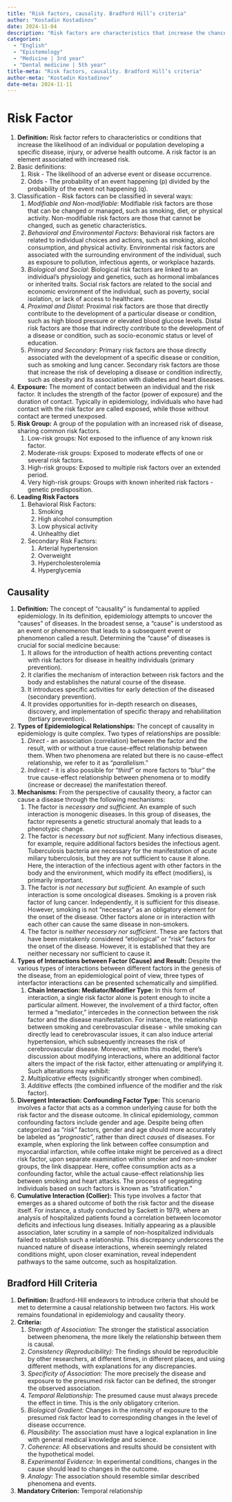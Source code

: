 ```yaml
---
title: "Risk factors, causality. Bradford Hill’s criteria"
author: "Kostadin Kostadinov"
date: 2024-11-04
description: "Risk factors are characteristics that increase the chance of disease or adverse outcomes. Causality assessment is essential to determine whether these associations are causal. Bradford Hill’s criteria provide a systematic approach to assess causation, including strength, consistency, specificity, temporality, biological gradient, plausibility, coherence, experiment, and analogy."
categories: 
  - "English"
  - "Epistemology"
  - "Medicine | 3rd year"
  - "Dental medicine | 5th year"
title-meta: "Risk factors, causality. Bradford Hill’s criteria"
author-meta: "Kostadin Kostadinov"
date-meta: 2024-11-11
---
```


# Risk Factor

1. **Definition:** Risk factor refers to characteristics or conditions that increase the likelihood of an individual or population developing a specific disease, injury, or adverse health outcome. A risk factor is an element associated with increased risk.
2. Basic definitions:
    1. Risk - The likelihood of an adverse event or disease occurrence.
    2. Odds - The probability of an event happening (p) divided by the probability of the event not happening (q).
3. Classification - Risk factors can be classified in several ways:
    1. *Modifiable and Non-modifiable*: Modifiable risk factors are those that can be changed or managed, such as smoking, diet, or physical activity. Non-modifiable risk factors are those that cannot be changed, such as genetic characteristics.
    2. *Behavioral and Environmental Factors*: Behavioral risk factors are related to individual choices and actions, such as smoking, alcohol consumption, and physical activity. Environmental risk factors are associated with the surrounding environment of the individual, such as exposure to pollution, infectious agents, or workplace hazards.
    3. *Biological and Social*: Biological risk factors are linked to an individual's physiology and genetics, such as hormonal imbalances or inherited traits. Social risk factors are related to the social and economic environment of the individual, such as poverty, social isolation, or lack of access to healthcare.
    4. *Proximal and Distal*: Proximal risk factors are those that directly contribute to the development of a particular disease or condition, such as high blood pressure or elevated blood glucose levels. Distal risk factors are those that indirectly contribute to the development of a disease or condition, such as socio-economic status or level of education.
    5. *Primary and Secondary*: Primary risk factors are those directly associated with the development of a specific disease or condition, such as smoking and lung cancer. Secondary risk factors are those that increase the risk of developing a disease or condition indirectly, such as obesity and its association with diabetes and heart diseases.
4. **Exposure:** The moment of contact between an individual and the risk factor. It includes the strength of the factor (power of exposure) and the duration of contact. Typically in epidemiology, individuals who have had contact with the risk factor are called exposed, while those without contact are termed unexposed.
5. **Risk Group:** A group of the population with an increased risk of disease, sharing common risk factors.
    1. Low-risk groups: Not exposed to the influence of any known risk factor.
    2. Moderate-risk groups: Exposed to moderate effects of one or several risk factors.
    3. High-risk groups: Exposed to multiple risk factors over an extended period.
    4. Very high-risk groups: Groups with known inherited risk factors - genetic predisposition.
6. **Leading Risk Factors**
    1. Behavioral Risk Factors:
        1. Smoking
        2. High alcohol consumption
        3. Low physical activity
        4. Unhealthy diet
    2. Secondary Risk Factors:
        1. Arterial hypertension
        2. Overweight
        3. Hypercholesterolemia
        4. Hyperglycemia

## Causality

1. **Definition:** The concept of "causality" is fundamental to applied epidemiology. In its definition, epidemiology attempts to uncover the "causes" of diseases. In the broadest sense, a "cause" is understood as an event or phenomenon that leads to a subsequent event or phenomenon called a result. Determining the "cause" of diseases is crucial for social medicine because:
    1. It allows for the introduction of health actions preventing contact with risk factors for disease in healthy individuals (primary prevention).
    2. It clarifies the mechanism of interaction between risk factors and the body and establishes the natural course of the disease.
    3. It introduces specific activities for early detection of the diseased (secondary prevention).
    4. It provides opportunities for in-depth research on diseases, discovery, and implementation of specific therapy and rehabilitation (tertiary prevention).
2. **Types of Epidemiological Relationships:** The concept of causality in epidemiology is quite complex. Two types of relationships are possible:
    1. *Direct* - an association (correlation) between the factor and the result, with or without a true cause-effect relationship between them. When two phenomena are related but there is no cause-effect relationship, we refer to it as "*parallelism*."
    2. *Indirect* - it is also possible for "*third*" or more factors to "blur" the true cause-effect relationship between phenomena or to modify (increase or decrease) the manifestation thereof.
3. **Mechanisms:** From the perspective of causality theory, a factor can cause a disease through the following mechanisms:
    1. The factor is *necessary and sufficient*. An example of such interaction is monogenic diseases. In this group of diseases, the factor represents a genetic structural anomaly that leads to a phenotypic change.
    2. The factor is *necessary but not sufficient*. Many infectious diseases, for example, require additional factors besides the infectious agent. Tuberculosis bacteria are necessary for the manifestation of acute miliary tuberculosis, but they are not sufficient to cause it alone. Here, the interaction of the infectious agent with other factors in the body and the environment, which modify its effect (modifiers), is primarily important.
    3. The factor is *not necessary but sufficient*. An example of such interaction is some oncological diseases. Smoking is a proven risk factor of lung cancer. Independently, it is sufficient for this disease. However, smoking is not "necessary" as an obligatory element for the onset of the disease. Other factors alone or in interaction with each other can cause the same disease in non-smokers.
    4. The factor is *neither necessary nor sufficient*. These are factors that have been mistakenly considered "etiological" or "risk" factors for the onset of the disease. However, it is established that they are neither necessary nor sufficient to cause it.
4. **Types of Interactions between Factor (Cause) and Result:** Despite the various types of interactions between different factors in the genesis of the disease, from an epidemiological point of view, three types of interfactor interactions can be presented schematically and simplified.
   1. **Chain Interaction: Mediator/Modifier Type:** In this form of interaction, a single risk factor alone is potent enough to incite a particular ailment. However, the involvement of a third factor, often termed a "mediator," intercedes in the connection between the risk factor and the disease manifestation. For instance, the relationship between smoking and cerebrovascular disease -  while smoking can directly lead to cerebrovascular issues, it can also induce arterial hypertension, which subsequently increases the risk of cerebrovascular disease. Moreover, within this model, there's discussion about modifying interactions, where an additional factor alters the impact of the risk factor, either attenuating or amplifying it. Such alterations may exhibit:
    1. *Multiplicative* effects (significantly stronger when combined).
    2. *Additive* effects (the combined influence of the modifier and the risk factor).
2. **Divergent Interaction: Confounding Factor Type:** This scenario involves a factor that acts as a common underlying cause for both the risk factor and the disease outcome. In clinical epidemiology, common confounding factors include gender and age. Despite being often categorized as "*risk*" factors, gender and age should more accurately be labeled as "*prognostic*", rather than direct *causes* of diseases. For example, when exploring the link between coffee consumption and myocardial infarction, while coffee intake might be perceived as a direct risk factor, upon separate examination within smoker and non-smoker groups, the link disappear. Here, coffee consumption acts as a confounding factor, while the actual cause-effect relationship lies between smoking and heart attacks. The process of segregating individuals based on such factors is known as "stratification."
3. **Cumulative Interaction (Collier):** This type involves a factor that emerges as a shared outcome of both the risk factor and the disease itself. For instance, a study conducted by Sackett in 1979, where an analysis of hospitalized patients found a correlation between locomotor deficits and infectious lung diseases. Initially appearing as a plausible association, later scrutiny in a sample of non-hospitalized individuals failed to establish such a relationship. This discrepancy underscores the nuanced nature of disease interactions, wherein seemingly related conditions might, upon closer examination, reveal independent pathways to the same outcome, such as hospitalization.

## Bradford Hill Criteria

1. **Definition:** Bradford-Hill endeavors to introduce criteria that should be met to determine a causal relationship between two factors. His work remains foundational in epidemiology and causality theory.
2. **Criteria:**
    1. *Strength of Association:* The stronger the statistical association between phenomena, the more likely the relationship between them is causal.
    2. *Consistency (Reproducibility):* The findings should be reproducible by other researchers, at different times, in different places, and using different methods, with explanations for any discrepancies.
    3. *Specificity of Association:* The more precisely the disease and exposure to the presumed risk factor can be defined, the stronger the observed association.
    4. *Temporal Relationship:* The presumed cause must always precede the effect in time. This is the only obligatory criterion.
    5. *Biological Gradient:* Changes in the intensity of exposure to the presumed risk factor lead to corresponding changes in the level of disease occurrence.
    6. *Plausibility:* The association must have a logical explanation in line with general medical knowledge and science.
    7. *Coherence:* All observations and results should be consistent with the hypothetical model.
    8. *Experimental Evidence:* In experimental conditions, changes in the cause should lead to changes in the outcome.
    9. *Analogy:* The association should resemble similar described phenomena and events.
3. **Mandatory Criterion:** Temporal relationship